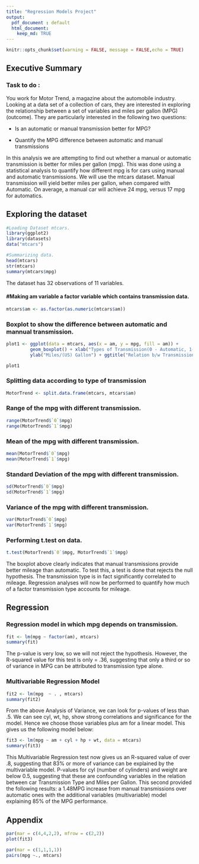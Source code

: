 ```yaml
---
title: "Regression Models Project"
output: 
  pdf_document : default
  html_document:
    keep_md: TRUE
---
```


```r
knitr::opts_chunk$set(warning = FALSE, message = FALSE,echo = TRUE)
```

## Executive Summary
### Task to do :
You work for Motor Trend, a magazine about the automobile industry. Looking at a data set of a collection of cars, they are interested in exploring the relationship between a set of variables and miles per gallon (MPG) (outcome). They are particularly interested in the following two questions:

- Is an automatic or manual transmission better for MPG?

- Quantify the MPG difference between automatic and manual transmissions

In this analysis we are attempting to find out whether a manual or automatic transmission is better for miles per gallon (mpg). This was done using a statistical analysis to quantify how different mpg is for cars using manual and automatic transmissions.
We will use the mtcars dataset.
Manual transmission will yield better miles per gallon, when compared with Automatic. On average, a manual car will achieve 24 mpg, versus 17 mpg for automatics.

## Exploring the dataset
```r
#Loading Dataset mtcars.
library(ggplot2)
library(datasets)
data("mtcars")

#Summarizing data.
head(mtcars)
str(mtcars)
summary(mtcars$mpg)
```

The dataset has 32 observations of 11 variables.

#### #Making am variable a factor variable which contains transmission data.
```r
mtcars$am <- as.factor(as.numeric(mtcars$am))
```

### Boxplot to show the difference between automatic and mannual transmission.
```r
plot1 <- ggplot(data = mtcars, aes(x = am, y = mpg, fill = am)) + 
         geom_boxplot() + xlab("Types of Transmission(0 - Automatic, 1- Mannual)") +
         ylab("Miles/(US) Gallon") + ggtitle("Relation b/w Transmission and Mpg")

plot1
```

### Splitting data according to type of transmission
```r
MotorTrend <- split.data.frame(mtcars, mtcars$am)
```

### Range of the mpg with different transmission.
```r
range(MotorTrend$`0`$mpg)
range(MotorTrend$`1`$mpg)
```

### Mean of the mpg with different transmission.
```r
mean(MotorTrend$`0`$mpg)
mean(MotorTrend$`1`$mpg)
```

### Standard Deviation of the mpg with different transmission.
```r
sd(MotorTrend$`0`$mpg)
sd(MotorTrend$`1`$mpg)
```

### Variance of the mpg with different transmission.
```r
var(MotorTrend$`0`$mpg)
var(MotorTrend$`1`$mpg)
```

### Performing t.test on data.
```r
t.test(MotorTrend$`0`$mpg, MotorTrend$`1`$mpg)
```

The boxplot above clearly indicates that manual transmissions provide better mileage than automatic. To test this, a test is done that rejects the null hypothesis. The transmission type is in fact significantly correlated to mileage. Regression analyses will now be performed to quantify how much of a factor transmission type accounts for mileage.

## Regression

### Regression model in which mpg depends on transmission.
```r
fit <- lm(mpg ~ factor(am), mtcars)
summary(fit)
```

The p-value is very low, so we will not reject the hypothesis. However, the R-squared value for this test is only = .36, suggesting that only a third or so of variance in MPG can be attributed to transmission type alone.

### Multivariable Regression Model
```r
fit2 <- lm(mpg  ~ . , mtcars)
summary(fit2)
```

From the above Analysis of Variance, we can look for p-values of less than .5. We can see cyl, wt, hp, show strong correlations and significance for the model. Hence we choose those variables plus am for a linear model. This gives us the following model below:

```r
fit3 <- lm(mpg ~ am + cyl + hp + wt, data = mtcars)
summary(fit3)
```

This Multivariable Regression test now gives us an R-squared value of over .8, suggesting that 83% or more of variance can be explained by the multivariable model. P-values for cyl (number of cylinders) and weight are below 0.5, suggesting that these are confounding variables in the relation between car Transmission Type and Miles per Gallon. 
This second provided the following results: a 1.48MPG increase from manual transmissions over automatic ones with the additional variables (multivariable) model explaining 85% of the MPG performance.

## Appendix

```r
par(mar = c(4,4,2,2), mfrow = c(2,2))
plot(fit3)
```

```r
par(mar = c(1,1,1,1))
pairs(mpg ~., mtcars)
```
